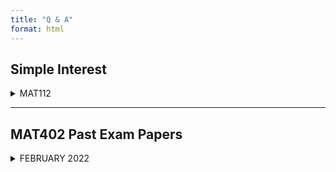 ```yaml
---
title: "Q & A"
format: html
---
```


## Simple Interest\

<details><summary>MAT112</summary>
<center>
<embed src="files/exampapers/solutions/mat112_simple_interest.pdf" type="application/pdf" width="100%" height="970px" />
<p>
If you can't view the pdf file, click on the file's link - <a href="files/exampapers/solutions/mat112_simple_interest.pdf"> Download PDF!</a>
</p>
</center>
</details>

***

## MAT402 Past Exam Papers\

<details><summary>FEBRUARY 2022</summary>
<center>
<embed src="files/exampapers/solutions/mat402_feb_2022_20212.pdf" type="application/pdf" width="100%" height="970px" />
<p>
If you can't view the pdf file, click on the file's link - <a href="files/exampapers/solutions/mat402_feb_2022_20212.pdf"> Download PDF!</a>
</p>
</center>
</details>
